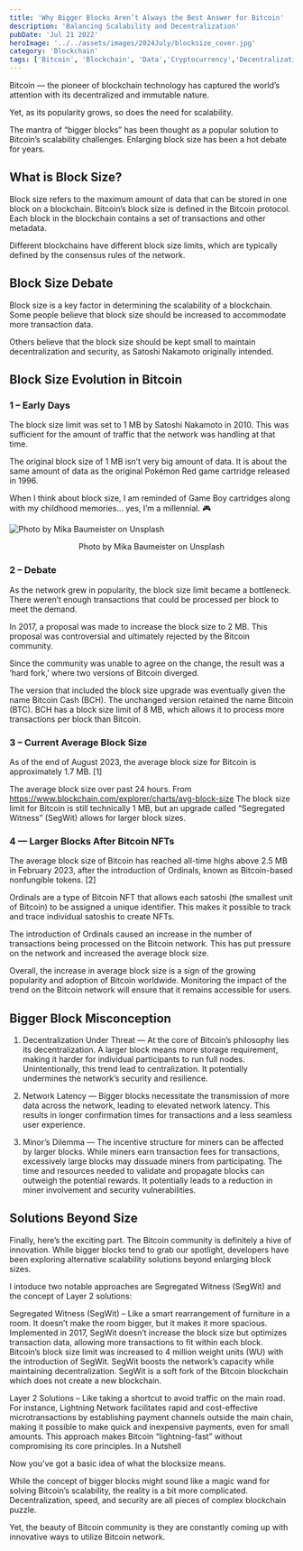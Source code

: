 ```yaml
---
title: 'Why Bigger Blocks Aren’t Always the Best Answer for Bitcoin'
description: 'Balancing Scalability and Decentralization'
pubDate: 'Jul 21 2022'
heroImage: '../../assets/images/2024July/blocksize_cover.jpg'
category: 'Blockchain'
tags: ['Bitcoin', 'Blockchain', 'Data','Cryptocurrency','Decentralization']
---
```


Bitcoin ― the pioneer of blockchain technology has captured the world’s attention with its decentralized and immutable nature.

Yet, as its popularity grows, so does the need for scalability.

The mantra of “bigger blocks” has been thought as a popular solution to Bitcoin’s scalability challenges. Enlarging block size has been a hot debate for years.

## What is Block Size?

Block size refers to the maximum amount of data that can be stored in one block on a blockchain. Bitcoin’s block size is defined in the Bitcoin protocol. Each block in the blockchain contains a set of transactions and other metadata.

Different blockchains have different block size limits, which are typically defined by the consensus rules of the network.

## Block Size Debate

Block size is a key factor in determining the scalability of a blockchain. Some people believe that block size should be increased to accommodate more transaction data.

Others believe that the block size should be kept small to maintain decentralization and security, as Satoshi Nakamoto originally intended.

## Block Size Evolution in Bitcoin
### 1 – Early Days

The block size limit was set to 1 MB by Satoshi Nakamoto in 2010. This was sufficient for the amount of traffic that the network was handling at that time.

The original block size of 1 MB isn’t very big amount of data. It is about the same amount of data as the original Pokémon Red game cartridge released in 1996.

When I think about block size, I am reminded of Game Boy cartridges along with my childhood memories… yes, I’m a millennial. 🎮

![Photo by Mika Baumeister on Unsplash](../../assets/images/2024July/pokemon.jpg)
<p align="center">Photo by Mika Baumeister on Unsplash</p>


### 2 – Debate
As the network grew in popularity, the block size limit became a bottleneck. There weren’t enough transactions that could be processed per block to meet the demand.

In 2017, a proposal was made to increase the block size to 2 MB. This proposal was controversial and ultimately rejected by the Bitcoin community.

Since the community was unable to agree on the change, the result was a ‘hard fork,’ where two versions of Bitcoin diverged.

The version that included the block size upgrade was eventually given the name Bitcoin Cash (BCH). The unchanged version retained the name Bitcoin (BTC). BCH has a block size limit of 8 MB, which allows it to process more transactions per block than Bitcoin.

### 3 – Current Average Block Size
As of the end of August 2023, the average block size for Bitcoin is approximately 1.7 MB. [1]

The average block size over past 24 hours. From https://www.blockchain.com/explorer/charts/avg-block-size
The block size limit for Bitcoin is still technically 1 MB, but an upgrade called “Segregated Witness” (SegWit) allows for larger block sizes.

### 4 — Larger Blocks After Bitcoin NFTs
The average block size of Bitcoin has reached all-time highs above 2.5 MB in February 2023, after the introduction of Ordinals, known as Bitcoin-based nonfungible tokens. [2]

Ordinals are a type of Bitcoin NFT that allows each satoshi (the smallest unit of Bitcoin) to be assigned a unique identifier. This makes it possible to track and trace individual satoshis to create NFTs.

The introduction of Ordinals caused an increase in the number of transactions being processed on the Bitcoin network. This has put pressure on the network and increased the average block size.

Overall, the increase in average block size is a sign of the growing popularity and adoption of Bitcoin worldwide. Monitoring the impact of the trend on the Bitcoin network will ensure that it remains accessible for users.

## Bigger Block Misconception
1. Decentralization Under Threat — At the core of Bitcoin’s philosophy lies its decentralization. A larger block means more storage requirement, making it harder for individual participants to run full nodes. Unintentionally, this trend lead to centralization. It potentially undermines the network’s security and resilience.

2. Network Latency — Bigger blocks necessitate the transmission of more data across the network, leading to elevated network latency. This results in longer confirmation times for transactions and a less seamless user experience.

2. Minor’s Dilemma — The incentive structure for miners can be affected by larger blocks. While miners earn transaction fees for transactions, excessively large blocks may dissuade miners from participating. The time and resources needed to validate and propagate blocks can outweigh the potential rewards. It potentially leads to a reduction in miner involvement and security vulnerabilities.

## Solutions Beyond Size
Finally, here’s the exciting part. The Bitcoin community is definitely a hive of innovation. While bigger blocks tend to grab our spotlight, developers have been exploring alternative scalability solutions beyond enlarging block sizes.

I intoduce two notable approaches are Segregated Witness (SegWit) and the concept of Layer 2 solutions:

Segregated Witness (SegWit) – Like a smart rearrangement of furniture in a room. It doesn’t make the room bigger, but it makes it more spacious. Implemented in 2017, SegWit doesn’t increase the block size but optimizes transaction data, allowing more transactions to fit within each block. Bitcoin’s block size limit was increased to 4 million weight units (WU) with the introduction of SegWit. SegWit boosts the network’s capacity while maintaining decentralization. SegWit is a soft fork of the Bitcoin blockchain which does not create a new blockchain.

Layer 2 Solutions – Like taking a shortcut to avoid traffic on the main road. For instance, Lightning Network facilitates rapid and cost-effective microtransactions by establishing payment channels outside the main chain, making it possible to make quick and inexpensive payments, even for small amounts. This approach makes Bitcoin “lightning-fast” without compromising its core principles.
In a Nutshell

Now you’ve got a basic idea of what the blocksize means.

While the concept of bigger blocks might sound like a magic wand for solving Bitcoin’s scalability, the reality is a bit more complicated. Decentralization, speed, and security are all pieces of complex blockchain puzzle.

Yet, the beauty of Bitcoin community is they are constantly coming up with innovative ways to utilize Bitcoin network.
